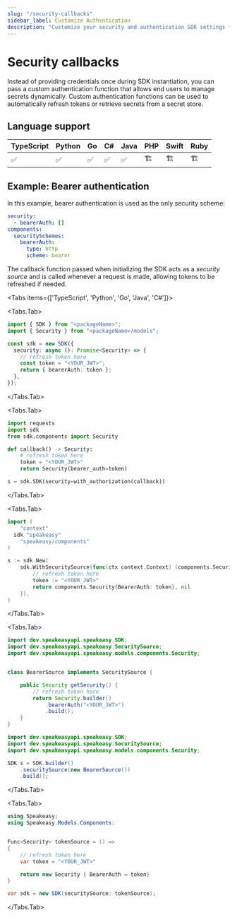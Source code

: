 ```yaml
---
slug: "/security-callbacks"
sidebar_label: Customize Authentication
description: "Customize your security and authentication SDK settings for OAuth."
---
```



# Security callbacks

Instead of providing credentials once during SDK instantiation, you can pass a custom authentication function that allows end users to manage secrets dynamically. Custom authentication functions can be used to automatically refresh tokens or retrieve secrets from a secret store.

## Language support

| TypeScript | Python | Go  | C#  | Java | PHP | Swift | Ruby |
| ---------- | ------ | --- | --- | ---- | --- | ----- | ---- |
| ✅         | ✅     | ✅  | ✅️ | ✅   | 🏗️  | 🏗️    | 🏗️   |

## Example: Bearer authentication

In this example, bearer authentication is used as the only security scheme:

```yaml
security:
  - bearerAuth: []
components:
  securitySchemes:
    bearerAuth:
      type: http
      scheme: bearer
```

The callback function passed when initializing the SDK acts as a _security source_ and is called whenever a request is made, allowing tokens to be refreshed if needed.

<Tabs items={['TypeScript', 'Python', 'Go', 'Java', 'C#']}>

<Tabs.Tab>

```typescript
import { SDK } from "<packageName>";
import { Security } from "<packageName>/models";

const sdk = new SDK({
  security: async (): Promise<Security> => {
    // refresh token here
    const token = "<YOUR_JWT>";
    return { bearerAuth: token };
  },
});
```

</Tabs.Tab>

<Tabs.Tab>

```python
import requests
import sdk
from sdk.components import Security

def callback() -> Security:
    # refresh token here
    token = "<YOUR_JWT>"
    return Security(bearer_auth=token)

s = sdk.SDK(security=with_authorization(callback))
```

</Tabs.Tab>

<Tabs.Tab>

```go
import (
	"context"
  sdk "speakeasy"
	"speakeasy/components"
)

s := sdk.New(
    sdk.WithSecuritySource(func(ctx context.Context) (components.Security, error) {
        // refresh token here
        token := "<YOUR_JWT>"
        return components.Security{BearerAuth: token}, nil
    }),
)
```

</Tabs.Tab>

<Tabs.Tab>

```java
import dev.speakeasyapi.speakeasy.SDK;
import dev.speakeasyapi.speakeasy.SecuritySource;
import dev.speakeasyapi.speakeasy.models.components.Security;


class BearerSource implements SecuritySource {

    public Security getSecurity() {
        // refresh token here
        return Security.builder()
            .bearerAuth("<YOUR_JWT>")
            .build();
    }
}
```

```java
import dev.speakeasyapi.speakeasy.SDK;
import dev.speakeasyapi.speakeasy.SecuritySource;
import dev.speakeasyapi.speakeasy.models.components.Security;

SDK s = SDK.builder()
    .securitySource(new BearerSource())
    .build();
```

</Tabs.Tab>

<Tabs.Tab>

```csharp
using Speakeasy;
using Speakeasy.Models.Components;


Func<Security> tokenSource = () =>
{
    // refresh token here
    var token = "<YOUR_JWT>"

    return new Security { BearerAuth = token}
}

var sdk = new SDK(securitySource: tokenSource);
```

</Tabs.Tab>

</Tabs>
